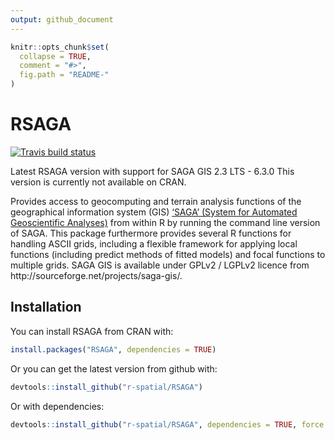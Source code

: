 ```yaml
---
output: github_document
---
```


<!-- README.md is generated from README.Rmd. Please edit that file -->

```r
knitr::opts_chunk$set(
  collapse = TRUE,
  comment = "#>",
  fig.path = "README-"
)
```

# RSAGA

[![Travis build status](https://travis-ci.org/r-spatial/RSAGA.svg?branch=master)](https://travis-ci.org/r-spatial/RSAGA)

Latest RSAGA version with support for SAGA GIS 2.3 LTS - 6.3.0 This version is currently not available on CRAN.

Provides access to geocomputing and terrain analysis
functions of the geographical information system (GIS) ['SAGA' (System for
Automated Geoscientific Analyses)](http://saga-gis.org/en/index.html) from within R by running the command 
line version of SAGA. This package furthermore provides several R functions
for handling ASCII grids, including a flexible framework for applying local
functions (including predict methods of fitted models) and focal functions to
multiple grids. SAGA GIS is available under GPLv2 / LGPLv2 licence from
http://sourceforge.net/projects/saga-gis/.

## Installation

You can install RSAGA from CRAN with:

```r
install.packages("RSAGA", dependencies = TRUE)
```

Or you can get the latest version from github with:

```r
devtools::install_github("r-spatial/RSAGA")
```

Or with dependencies:

```r
devtools::install_github("r-spatial/RSAGA", dependencies = TRUE, force = TRUE)
```
